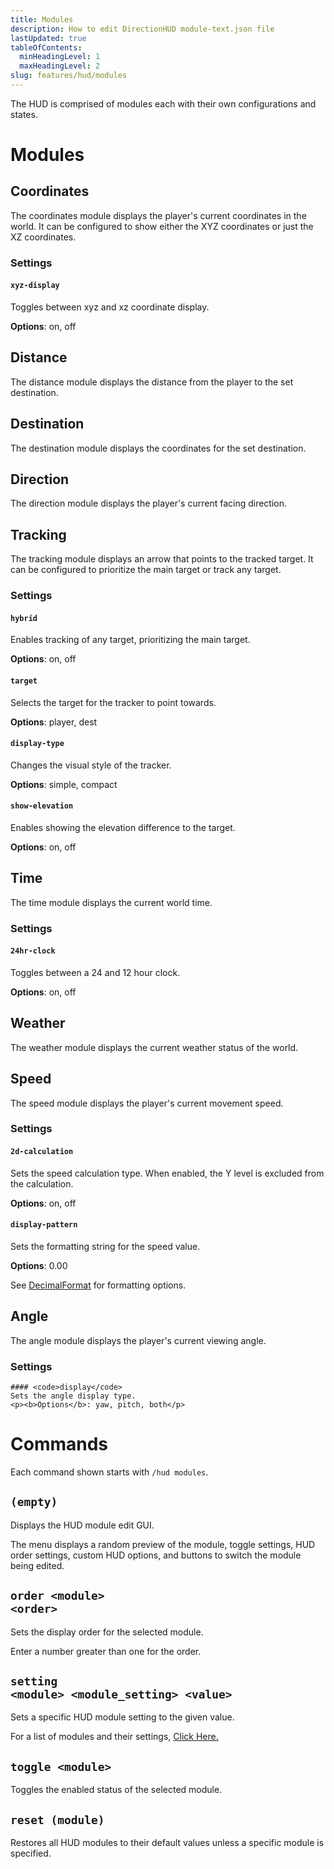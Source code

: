 ```yaml
---
title: Modules
description: How to edit DirectionHUD module-text.json file
lastUpdated: true
tableOfContents:
  minHeadingLevel: 1
  maxHeadingLevel: 2
slug: features/hud/modules
---
```

The HUD is comprised of modules each with their own configurations and states.

# Modules

## Coordinates
The coordinates module displays the player's current coordinates in the world. 
It can be configured to show either the XYZ coordinates or just the XZ coordinates.

### Settings
#### <code>xyz-display</code>
Toggles between xyz and xz coordinate display.   
<p><b>Options</b>: on, off</p>

## Distance
The distance module displays the distance from the player to the set destination.

## Destination
The destination module displays the coordinates for the set destination.

## Direction
The direction module displays the player's current facing direction.

## Tracking
The tracking module displays an arrow that points to the tracked target. It can be configured to prioritize the main target or track any target.

### Settings
#### <code>hybrid</code>
Enables tracking of any target, prioritizing the main target.   
<p><b>Options</b>: on, off</p>

#### <code>target</code>
Selects the target for the tracker to point towards.   
<p><b>Options</b>: player, dest</p>

#### <code>display-type</code>
Changes the visual style of the tracker.   
<p><b>Options</b>: simple, compact</p>

#### <code>show-elevation</code>
Enables showing the elevation difference to the target.   
<p><b>Options</b>: on, off</p>

## Time
The time module displays the current world time.

### Settings
#### <code>24hr-clock</code>
Toggles between a 24 and 12 hour clock.   
<p><b>Options</b>: on, off</p>

## Weather
The weather module displays the current weather status of the world.

## Speed
The speed module displays the player's current movement speed.

### Settings
#### <code>2d-calculation</code>
Sets the speed calculation type. When enabled, the Y level is excluded from the calculation.   
<p><b>Options</b>: on, off</p>

#### <code>display-pattern</code>
Sets the formatting string for the speed value.   
<p><b>Options</b>: 0.00</p>   
<p>See <a href="https://docs.oracle.com/javase/8/docs/api/java/text/DecimalFormat.html">DecimalFormat</a> for formatting options.</p>

## Angle
The angle module displays the player's current viewing angle.

### Settings
    #### <code>display</code>
    Sets the angle display type.   
    <p><b>Options</b>: yaw, pitch, both</p>


# Commands

Each command shown starts with <code>/hud modules</code>.

<Command></Command>

## <code>(empty)</code>
Displays the HUD module edit GUI.
<p>The menu displays a random preview of the module,
    toggle settings, HUD order settings, custom HUD options,
    and buttons to switch the module being edited.</p>
<Example command="/hud module" />

## <code>order &lt;module&gt; &lt;order&gt;</code>
Sets the display order for the selected module.  
<Example command="/hud module order time 2"/>
<p>Enter a number greater than one for the order.</p>

## <code>setting &lt;module&gt; &lt;module_setting&gt; &lt;value&gt;</code>
Sets a specific HUD module setting to the given value.
<Example command="/hud module setting speed 2d-calculation off"/>
<p>For a list of modules and their settings, <a href="#module" summary="Module and their settings.">Click Here.</a></p>

## <code>toggle &lt;module&gt;</code>
Toggles the enabled status of the selected module.
<Example command="/hud module toggle time"/>

## <code>reset (module)</code>
Restores all HUD modules to their default values unless a specific module is specified.  
<Example command="/hud module reset"/>

